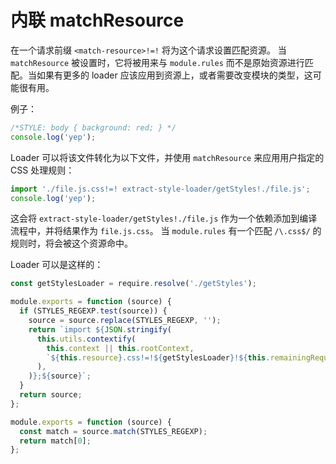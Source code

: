 
<WebpackLicense from="https://webpack.docschina.org/api/loaders/#inline-matchresource" />

# 内联 matchResource

在一个请求前缀 `<match-resource>!=!` 将为这个请求设置匹配资源。
当 `matchResource` 被设置时，它将被用来与 `module.rules` 而不是原始资源进行匹配。当如果有更多的 loader 应该应用到资源上，或者需要改变模块的类型，这可能很有用。

例子：

```js title="file.js"
/*STYLE: body { background: red; } */
console.log('yep');
```

Loader 可以将该文件转化为以下文件，并使用 `matchResource` 来应用用户指定的 CSS 处理规则：

```js title="file.js (transformed by loader)"
import './file.js.css!=! extract-style-loader/getStyles!./file.js';
console.log('yep');
```

这会将 `extract-style-loader/getStyles!./file.js` 作为一个依赖添加到编译流程中，并将结果作为 `file.js.css`。
当 `module.rules` 有一个匹配 `/\.css$/` 的规则时，将会被这个资源命中。

Loader 可以是这样的：

```js title="extract-style-loader/index.js"
const getStylesLoader = require.resolve('./getStyles');

module.exports = function (source) {
  if (STYLES_REGEXP.test(source)) {
    source = source.replace(STYLES_REGEXP, '');
    return `import ${JSON.stringify(
      this.utils.contextify(
        this.context || this.rootContext,
        `${this.resource}.css!=!${getStylesLoader}!${this.remainingRequest}`,
      ),
    )};${source}`;
  }
  return source;
};
```

```js title="extract-style-loader/getStyles.js"
module.exports = function (source) {
  const match = source.match(STYLES_REGEXP);
  return match[0];
};
```
